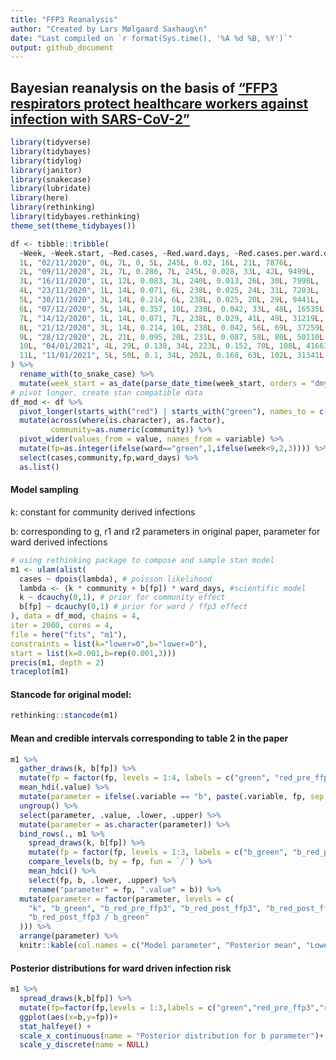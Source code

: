 ```yaml
---
title: "FFP3 Reanalysis"
author: "Created by Lars Mølgaard Saxhaug\n"
date: "Last compiled on `r format(Sys.time(), '%A %d %B, %Y')`"
output: github_document
---
```


## Bayesian reanalysis on the basis of ["FFP3 respirators protect healthcare workers against infection  with SARS-CoV-2"](https://authorea.com/users/421653/articles/527590-ffp3-respirators-protect-healthcare-workers-against-infection-with-sars-cov-2)

```r
library(tidyverse)
library(tidybayes)
library(tidylog)
library(janitor)
library(snakecase)
library(lubridate)
library(here)
library(rethinking)
library(tidybayes.rethinking)
theme_set(theme_tidybayes())
```

```r
df <- tibble::tribble(
  ~Week, ~Week.start, ~Red.cases, ~Red.ward.days, ~Red.cases.per.ward.day, ~Green.cases, ~Green.ward.days, ~Green.cases.per.ward.day, ~Excluded.cases, ~Total, ~Community,
  1L, "02/11/2020", 0L, 7L, 0, 5L, 245L, 0.02, 16L, 21L, 7876L,
  2L, "09/11/2020", 2L, 7L, 0.286, 7L, 245L, 0.028, 33L, 42L, 9499L,
  3L, "16/11/2020", 1L, 12L, 0.083, 3L, 240L, 0.013, 26L, 30L, 7998L,
  4L, "23/11/2020", 1L, 14L, 0.071, 6L, 238L, 0.025, 24L, 31L, 7203L,
  5L, "30/11/2020", 3L, 14L, 0.214, 6L, 238L, 0.025, 20L, 29L, 9441L,
  6L, "07/12/2020", 5L, 14L, 0.357, 10L, 238L, 0.042, 33L, 48L, 16535L,
  7L, "14/12/2020", 1L, 14L, 0.071, 7L, 238L, 0.029, 41L, 49L, 31219L,
  8L, "21/12/2020", 3L, 14L, 0.214, 10L, 238L, 0.042, 56L, 69L, 37259L,
  9L, "28/12/2020", 2L, 21L, 0.095, 20L, 231L, 0.087, 58L, 80L, 50110L,
  10L, "04/01/2021", 4L, 29L, 0.138, 34L, 223L, 0.152, 70L, 108L, 41663L,
  11L, "11/01/2021", 5L, 50L, 0.1, 34L, 202L, 0.168, 63L, 102L, 31341L
) %>%
  rename_with(to_snake_case) %>%
  mutate(week_start = as_date(parse_date_time(week_start, orders = "dmy"))) 
# pivot longer, create stan compatible data
df_mod <- df %>%
  pivot_longer(starts_with("red") | starts_with("green"), names_to = c("ward", "variable"), names_pattern = "(\\w[^_]*)_?(.*)") %>%
  mutate(across(where(is.character), as.factor),
         community=as.numeric(community)) %>%
  pivot_wider(values_from = value, names_from = variable) %>%
  mutate(fp=as.integer(ifelse(ward=="green",1,ifelse(week<9,2,3)))) %>% # create variable for green ward, red before and after ffp3 
  select(cases,community,fp,ward_days) %>% 
  as.list()
```

#### Model sampling

k: constant for community derived infections

b: corresponding to g, r1 and r2 parameters in original paper, parameter for ward derived infections

```r
# using rethinking package to compose and sample stan model
m1 <- ulam(alist(
  cases ~ dpois(lambda), # poisson likelihood
  lambda <- (k * community + b[fp]) * ward_days, #scientific model
  k ~ dcauchy(0,1), # prior for community effect
  b[fp] ~ dcauchy(0,1) # prior for ward / ffp3 effect
), data = df_mod, chains = 4, 
iter = 2000, cores = 4,
file = here("fits", "m1"),
constraints = list(k="lower=0",b="lower=0"), 
start = list(k=0.001,b=rep(0.001,3)))
precis(m1, depth = 2)
traceplot(m1)
```

#### Stancode for original model:

```r
rethinking::stancode(m1)
```

#### Mean and credible intervals corresponding to table 2 in the paper

```r


m1 %>%
  gather_draws(k, b[fp]) %>%
  mutate(fp = factor(fp, levels = 1:4, labels = c("green", "red_pre_ffp3", "red_post_ffp3", "na"))) %>%
  mean_hdi(.value) %>%
  mutate(parameter = ifelse(.variable == "b", paste(.variable, fp, sep = "_"), .variable)) %>%
  ungroup() %>%
  select(parameter, .value, .lower, .upper) %>%
  mutate(parameter = as.character(parameter)) %>%
  bind_rows(., m1 %>%
    spread_draws(k, b[fp]) %>%
    mutate(fp = factor(fp, levels = 1:3, labels = c("b_green", "b_red_pre_ffp3", "b_red_post_ffp3"))) %>%
    compare_levels(b, by = fp, fun = `/`) %>%
    mean_hdci() %>%
    select(fp, b, .lower, .upper) %>%
    rename("parameter" = fp, ".value" = b)) %>%
  mutate(parameter = factor(parameter, levels = c(
    "k", "b_green", "b_red_pre_ffp3", "b_red_post_ffp3", "b_red_post_ffp3 / b_red_pre_ffp3", "b_red_pre_ffp3 / b_green",
    "b_red_post_ffp3 / b_green"
  ))) %>%
  arrange(parameter) %>%
  knitr::kable(col.names = c("Model parameter", "Posterior mean", "Lower bound 95% cred. int.", "Upper bound 95% cred. int"))


```

#### Posterior distributions for ward driven infection risk

```r
m1 %>% 
  spread_draws(k,b[fp]) %>% 
  mutate(fp=factor(fp,levels = 1:3,labels = c("green","red_pre_ffp3","red_post_ffp3"))) %>%
  ggplot(aes(x=b,y=fp))+
  stat_halfeye() +
  scale_x_continuous(name = "Posterior distribution for b parameter")+
  scale_y_discrete(name = NULL)

```

#### 
